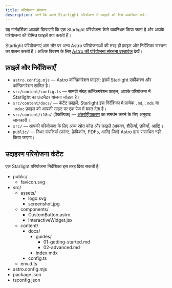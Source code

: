 ```yaml
---
title: परियोजना संरचना
description: जानें कि अपने Starlight परियोजना में फ़ाइलों को कैसे व्यवस्थित करें।
---
```


यह मार्गदर्शिका आपको दिखाएगी कि एक Starlight परियोजना कैसे व्यवस्थित किया जाता है और आपके परियोजना की विभिन्न फ़ाइलें क्या करती हैं।

Starlight परियोजनाएं आम तौर पर अन्य Astro परियोजनाओं की तरह ही फ़ाइल और निर्देशिका संरचना का पालन करती हैं। अधिक विवरण के लिए [Astro की परियोजना संरचना दस्तावेज़](https://docs.astro.build/hi/core-concepts/project-structure/) देखें।

## फ़ाइलें और निर्देशिकाएँ

- `astro.config.mjs` — Astro कॉन्फ़िगरेशन फ़ाइल; इसमें Starlight एकीकरण और कॉन्फ़िगरेशन शामिल है।
- `src/content/config.ts` — सामग्री संग्रह कॉन्फ़िगरेशन फ़ाइल; आपके परियोजना में Starlight का फ्रंटमैटर योजना जोड़ता है।
- `src/content/docs/` — कंटेंट फ़ाइलें. Starlight इस निर्देशिका में प्रत्येक `.md`, `.mdx` या `.mdoc` फ़ाइल को आपकी साइट पर एक पेज में बदल देता है।
- `src/content/i18n/` (वैकल्पिक) — [अंतर्राष्ट्रीयकरण](/hi/guides/i18n/) का समर्थन करने के लिए अनुवाद जानकारी।
- `src/` — आपकी परियोजना के लिए अन्य स्रोत कोड और फ़ाइलें (अवयव, शैलियाँ, छवियाँ, आदि)।
- `public/` — स्थिर संपत्तियाँ (फॉण्ट, फ़ेविकॉन, PDFs, आदि) जिन्हें Astro द्वारा संसाधित नहीं किया जाएगा।

## उदाहरण परियोजना कंटेंट

एक Starlight परियोजना निर्देशिका इस तरह दिख सकती है:


<FileTree>

- public/
  - favicon.svg
- src/
  - assets/
    - logo.svg
    - screenshot.jpg
  - components/
    - CustomButton.astro
    - InteractiveWidget.jsx
  - content/
    - docs/
      - guides/
        - 01-getting-started.md
        - 02-advanced.md
      - index.mdx
    - config.ts
  - env.d.ts
- astro.config.mjs
- package.json
- tsconfig.json

</FileTree>
